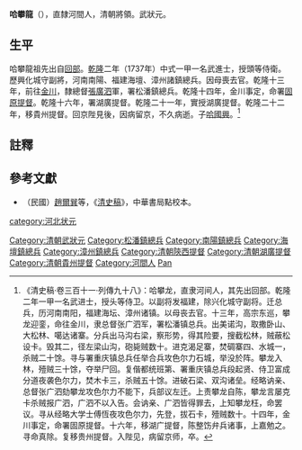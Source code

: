 '''哈攀龍'''（{{bd|？||1751年||Ha哈}}），直隸河間人，清朝將領。武狀元。

==生平==
哈攀龍祖先出自[[回部|回部]]。[[乾隆|乾隆]]二年（1737年）中式一甲一名武進士，授頭等侍衛。歷興化城守副將，河南南陽、福建海壇、漳州諸鎮總兵。因母喪去官。乾隆十三年，前往[[金川|金川]]，隸總督[[張廣泗|張廣泗]]軍，署松潘鎮總兵。乾隆十四年，金川事定，命署[[固原提督|固原提督]]。乾隆十六年，署湖廣提督。乾隆二十一年，實授湖廣提督。乾隆二十二年，移貴州提督。回京陛見後，因病留京，不久病逝。子[[哈國興|哈國興]]。<ref>《清史稿·卷三百十一·列傳九十八》：哈攀龙，直隶河间人，其先出回部。乾隆二年一甲一名武进士，授头等侍卫。以副将发福建，除兴化城守副将。迁总兵，历河南南阳，福建海坛、漳州诸镇。以母丧去官。十三年，高宗东巡，攀龙迎銮，命往金川，隶总督张广泗军，署松潘镇总兵。出美诺沟，取撒卧山、大松林、噶达诸寨。分兵出马沟右梁，察形势，得其险要，搜截松林，贼蔽松设卡。毁其二，径左梁山沟，砲毙贼数十。进克渴足寨，焚碉寨四、水城一，杀贼二十馀。寻与署重庆镇总兵任举合兵攻色尔力石城，举没於阵。攀龙入林，殪贼三十馀，夺举尸回。复偕都统班第、署重庆镇总兵段起贤、侍卫富成分道夜袭色尔力，焚木卡三，杀贼五十馀。进破石梁、双沟诸垒。经略讷亲、总督张广泗劾攀龙攻色尔力不能下，兵部议左迁。上责攀龙自陈，攀龙言屡克卡杀贼报广泗，广泗不以入告。会讷亲、广泗皆得罪去，上知攀龙枉，命罢议。寻从经略大学士傅恆夜攻色尔力，先登，拔石卡，殪贼数十。十四年，金川事定，命署固原提督。十六年，移湖广提督，陈整饬弁兵诸事，上嘉勉之。寻命真除。复移贵州提督。入陛见，病留京师，卒。</ref>

==註釋==
{{reflist}}

==參考文獻==
*（民國）[[趙爾巽|趙爾巽]]等，《[[清史稿|清史稿]]》，中華書局點校本。

{{乾隆二年丁巳恩科武殿試金榜}}
{{DEFAULTSORT:Ha哈}}
[[Category:清朝武狀元|Category:清朝武狀元]]
[[Category:松潘鎮總兵|Category:松潘鎮總兵]]
[[Category:南陽鎮總兵|Category:南陽鎮總兵]]
[[Category:海壇鎮總兵|Category:海壇鎮總兵]]
[[Category:漳州鎮總兵|Category:漳州鎮總兵]]
[[Category:清朝陝西提督|Category:清朝陝西提督]]
[[Category:清朝湖廣提督|Category:清朝湖廣提督]]
[[Category:清朝貴州提督|Category:清朝貴州提督]]
[[Category:河間人|Category:河間人]]
[[category:河北状元|category:河北状元]]
[[Category:哈姓|Pan]]